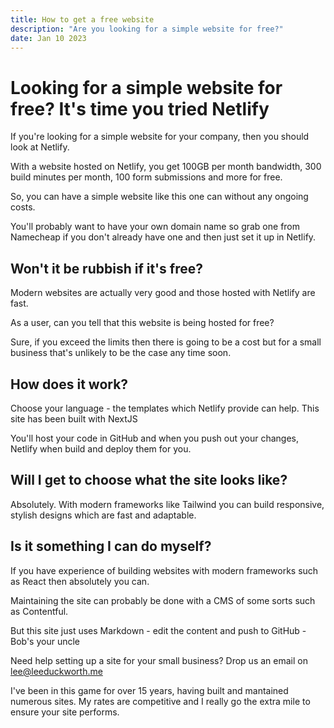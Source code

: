 ```yaml
---
title: How to get a free website
description: "Are you looking for a simple website for free?"
date: Jan 10 2023
---
```


# Looking for a simple website for free? It's time you tried Netlify

If you're looking for a simple website for your company, then you should look at Netlify.

With a website hosted on Netlify, you get 100GB per month bandwidth,  300 build minutes per month, 100 form submissions and more for free.

So, you can have a simple website like this one can without any ongoing costs.

You'll probably want to have your own domain name so grab one from Namecheap if you don't already have one and then just set it up in Netlify.

## Won't it be rubbish if it's free?

Modern websites are actually very good and those hosted with Netlify are fast.

As a user, can you tell that this website is being hosted for free?

Sure, if you exceed the limits then there is going to be a cost but for a small business that's unlikely to be the case any time soon.

## How does it work?

Choose your language - the templates which Netlify provide can help. This site has been built with NextJS

You'll host your code in GitHub and when you push out your changes, Netlify when build and deploy them for you.

## Will I get to choose what the site looks like?

Absolutely. With modern frameworks like Tailwind you can build responsive, stylish designs which are fast and adaptable.

## Is it something I can do myself?

If you have experience of building websites with modern frameworks such as React then absolutely you can.

Maintaining the site can probably be done with a CMS of some sorts such as Contentful.

But this site just uses Markdown - edit the content and push to GitHub - Bob's your uncle

Need help setting up a site for your small business? Drop us an email on <lee@leeduckworth.me>

I've been in this game for over 15 years, having built and mantained numerous sites. My rates are competitive and I really go the extra mile to ensure your site performs.
